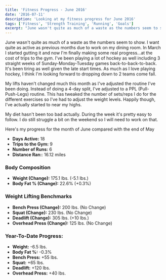 ```yaml
---
title: 'Fitness Progress - June 2016'
date: '2016-07-11'
description: 'Looking at my fitness progress for June 2016'
tags: ['Fitness', 'Strength Training', 'Running', 'Goals']
excerpt: "June wasn't quite as much of a waste as the numbers seem to show. I want quite as active as previous months due to work on my dining room. In March I started gutting it and now I'm finally making some real progress...at the cost of trips to the gym. I've been playing a lot of hockey as well including 3 straight weeks of Sunday-Monday-Tuesday games back-to-back-to-back. It's been tiring as well given the late start times. As much as I love playing hockey, I think I'm looking forward to dropping down to 2 teams come fall."
---
```


June wasn't quite as much of a waste as the numbers seem to show. I want quite as active as previous months due to work on my dining room. In March I started gutting it and now I'm finally making some real progress...at the cost of trips to the gym. I've been playing a lot of hockey as well including 3 straight weeks of Sunday-Monday-Tuesday games back-to-back-to-back. It's been tiring as well given the late start times. As much as I love playing hockey, I think I'm looking forward to dropping down to 2 teams come fall.

My lifts haven't changed much this month as I've adjusted the routine I've been doing. Instead of doing a 4-day split, I've adjusted to a PPL (Pull-Push-Legs) routine. This has tweaked the number of sets/reps I do for the different exercises so I've had to adjust the weight levels. Happily though, I've actually started to near my highs.

My diet hasn't been too bad actually. During the week it's pretty easy to follow. I do still struggle a bit on the weekend so I will need to work on that.

Here's my progress for the month of June compared with the end of May

-   **Days Active:** 18
-   **Trips to the Gym:** 9
-   **Number of Runs:** 6
-   **Distance Ran:**: 16.12 miles

### Body Composition

-   **Weight (Change):** 175.1 lbs. (-5.1 lbs.)
-   **Body Fat % (Change):** 22.6% (+0.3%)

### Weight Lifting Benchmarks

-   **Bench Press (Change):** 200 lbs. (No Change)
-   **Squat (Change):** 230 lbs. (No Change)
-   **Deadlift (Change):** 305 lbs. (+10 lbs.)
-   **Overhead Press (Change):** 125 lbs. (No Change)

### Year-To-Date Progress:

-   **Weight:** -6.5 lbs.
-   **Body Fat %:** -0.3%
-   **Bench Press:** +55 lbs.
-   **Squat:** +65 lbs.
-   **Deadlift:** +120 lbs.
-   **Overhead Press:** +40 lbs.
